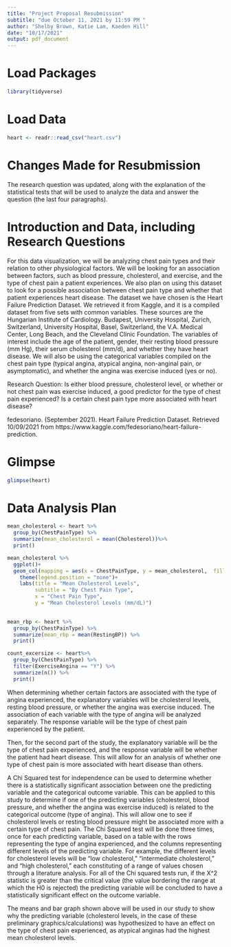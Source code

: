 ```yaml
---
title: "Project Proposal Resubmission"
subtitle: "due October 11, 2021 by 11:59 PM "
author: "Shelby Brown, Katie Lam, Kaeden Hill"
date: "10/17/2021"
output: pdf_document
---
```


# Load Packages
```r
library(tidyverse) 
``` 

# Load Data
```r
heart <- readr::read_csv("heart.csv")
```

# Changes Made for Resubmission
The research question was updated, along with the explanation of the statistical tests that will be used to analyze the data and answer the question (the last four paragraphs).

# Introduction and Data, including Research Questions
For this data visualization, we will be analyzing chest pain types and their relation to other physiological factors. We will be looking for an association between factors, such as blood pressure, cholesterol, and exercise, and the type of chest pain a patient experiences. We also plan on using this dataset to look for a possible association between chest pain type and whether that patient experiences heart disease. The dataset we have chosen is the Heart Failure Prediction Dataset. We retrieved it from Kaggle, and it is a compiled dataset from five sets with common variables. These sources are the Hungarian Institute of Cardiology. Budapest, University Hospital, Zurich, Switzerland, University Hospital, Basel, Switzerland, the V.A. Medical Center, Long Beach, and the Cleveland Clinic Foundation. The variables of interest include the age of the patient, gender, their resting blood pressure (mm Hg), their serum cholesterol (mm/d), and whether they have heart disease. We will also be using the categorical variables compiled on the chest pain type (typical angina, atypical angina, non-anginal pain, or asymptomatic), and whether the angina was exercise induced (yes or no).

Research Question: Is either blood pressure, cholesterol level, or whether or not chest pain was exercise induced, a good predictor for the type of chest pain experienced? Is a certain chest pain type more associated with heart disease?

fedesoriano. (September 2021). Heart Failure Prediction Dataset. Retrieved 10/09/2021 from https://www.kaggle.com/fedesoriano/heart-failure-prediction.

# Glimpse

```r
glimpse(heart)
```

# Data Analysis Plan

```r

mean_cholesterol <- heart %>%
  group_by(ChestPainType) %>%
  summarize(mean_cholesterol = mean(Cholesterol))%>%
  print()

```
```r

mean_cholesterol %>%
  ggplot()+
  geom_col(mapping = aes(x = ChestPainType, y = mean_cholesterol,  fill = ChestPainType), position = "dodge")+
  	theme(legend.position = "none")+
    labs(title = "Mean Cholesterol Levels",
         subtitle = "By Chest Pain Type",
         x = "Chest Pain Type",
         y = "Mean Cholesterol Levels (mm/dL)")
  
```
```r
mean_rbp <- heart %>%
  group_by(ChestPainType) %>%
  summarize(mean_rbp = mean(RestingBP)) %>%
  print()

```
```r
count_excersize <- heart%>%
  group_by(ChestPainType) %>%
  filter(ExerciseAngina == "Y") %>%
  summarize(n()) %>%
  print()

```
When determining whether certain factors are associated with the type of angina experienced, the explanatory variables will be cholesterol levels, resting blood pressure, or whether the angina was exercise induced. The association of each variable with the type of angina will be analyzed separately. The response variable will be the type of chest pain experienced by the patient. 

Then, for the second part of the study, the explanatory variable will be the type of chest pain experienced, and the response variable will be whether the patient had heart disease. This will allow for an analysis of whether one type of chest pain is more associated with heart disease than others.

A Chi Squared test for independence can be used to determine whether there is a statistically significant association between one the predicting variable and the categorical outcome variable. This can be applied to this study to determine if one of the predicting variables (cholesterol, blood pressure, and whether the angina was exercise induced) is related to the categorical outcome (type of angina). This will allow one to see if cholesterol levels or resting blood pressure might be associated more with a certain type of chest pain. The Chi Squared test will be done three times, once for each predicting variable, based on a table with the rows representing the type of angina experienced, and the columns representing different levels of the predicting variable. For example, the different levels for cholesterol levels will be "low cholesterol," "intermediate cholesterol," and "high cholesterol," each constituting of a range of values chosen through a literature analysis. For all of the Chi squared tests run, if the X^2 statistic is greater than the critical value (the value bordering the range at which the H0 is rejected) the predicting variable will be concluded to have a statistically significant effect on the outcome variable. 

The means and bar graph shown above will be used in our study to show why the predicting variable (cholesterol levels, in the case of these preliminary graphics/calculations) was hypothesized to have an effect on the type of chest pain experienced, as atypical anginas had the highest mean cholesterol levels.

